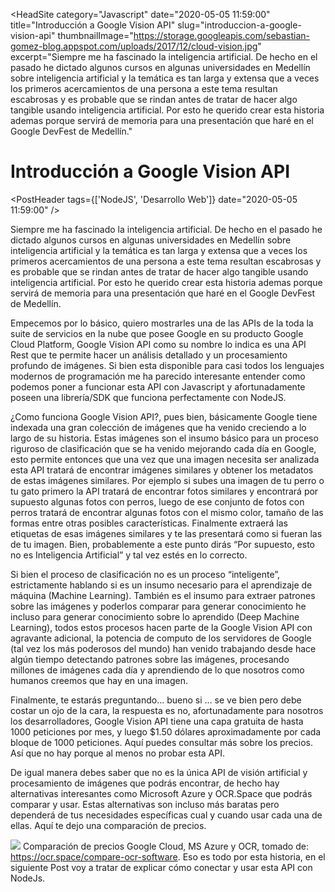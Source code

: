 
<HeadSite 
    category="Javascript"
    date="2020-05-05 11:59:00"
    title="Introducción a Google Vision API"
    slug="introduccion-a-google-vision-api"
    thumbnailImage="https://storage.googleapis.com/sebastian-gomez-blog.appspot.com/uploads/2017/12/cloud-vision.jpg"
    excerpt="Siempre me ha fascinado la inteligencia artificial. De hecho en el pasado he dictado algunos cursos en algunas universidades en Medellín sobre inteligencia artificial y la temática es tan larga y extensa que a veces los primeros acercamientos de una persona a este tema resultan escabrosas y es probable que se rindan antes de tratar de hacer algo tangible usando inteligencia artificial. Por esto he querido crear esta historia ademas porque servirá de memoria para una presentación que haré en el Google DevFest de Medellín."
></HeadSite>

# Introducción a Google Vision API

<PostHeader tags={['NodeJS', 'Desarrollo Web']} date="2020-05-05 11:59:00" />

Siempre me ha fascinado la inteligencia artificial. De hecho en el pasado he dictado algunos cursos en algunas universidades en Medellín sobre inteligencia artificial y la temática es tan larga y extensa que a veces los primeros acercamientos de una persona a este tema resultan escabrosas y es probable que se rindan antes de tratar de hacer algo tangible usando inteligencia artificial. Por esto he querido crear esta historia ademas porque servirá de memoria para una presentación que haré en el Google DevFest de Medellín.

Empecemos por lo básico, quiero mostrarles una de las APIs de la toda la suite de servicios en la nube que posee Google en su producto Google Cloud Platform, Google Vision API como su nombre lo indica es una API Rest que te permite hacer un análisis detallado y un procesamiento profundo de imágenes. Si bien esta disponible para casi todos los lenguajes modernos de programación me ha parecido interesante entender como podemos poner a funcionar esta API con Javascript y afortunadamente poseen una librería/SDK que funciona perfectamente con NodeJS.

¿Como funciona Google Vision API?, pues bien, básicamente Google tiene indexada una gran colección de imágenes que ha venido creciendo a lo largo de su historia. Estas imágenes son el insumo básico para un proceso riguroso de clasificación que se ha venido mejorando cada día en Google, esto permite entonces que una vez que una imagen necesita ser analizada esta API tratará de encontrar imágenes similares y obtener los metadatos de estas imágenes similares. Por ejemplo si subes una imagen de tu perro o tu gato primero la API tratará de encontrar fotos similares y encontrará por supuesto algunas fotos con perros, luego de ese conjunto de fotos con perros tratará de encontrar algunas fotos con el mismo color, tamaño de las formas entre otras posibles características. Finalmente extraerá las etiquetas de esas imágenes similares y te las presentará como si fueran las de tu imagen. Bien, probablemente a este punto dirás “Por supuesto, esto no es Inteligencia Artificial” y tal vez estés en lo correcto.

Si bien el proceso de clasificación no es un proceso “inteligente”, estrictamente hablando si es un insumo necesario para el aprendizaje de máquina (Machine Learning). También es el insumo para extraer patrones sobre las imágenes y poderlos comparar para generar conocimiento he incluso para generar conocimiento sobre lo aprendido (Deep Machine Learning), todos estos procesos hacen parte de la Google Vision API con agravante adicional, la potencia de computo de los servidores de Google (tal vez los más poderosos del mundo) han venido trabajando desde hace algún tiempo detectando patrones sobre las imágenes, procesando millones de imágenes cada día y aprendiendo de lo que nosotros como humanos creemos que hay en una imagen.

Finalmente, te estarás preguntando… bueno si … se ve bien pero debe costar un ojo de la cara, la respuesta es no, afortunadamente para nosotros los desarrolladores, Google Vision API tiene una capa gratuita de hasta 1000 peticiones por mes, y luego $1.50 dólares aproximadamente por cada bloque de 1000 peticiones. Aquí puedes consultar más sobre los precios. Así que no hay porque al menos no probar esta API.

De igual manera debes saber que no es la única API de visión artificial y procesamiento de imágenes que podrás encontrar, de hecho hay alternativas interesantes como Microsoft Azure y OCR.Space que podrás comparar y usar. Estas alternativas son incluso más baratas pero dependerá de tus necesidades específicas cual y cuando usar cada una de ellas. Aquí te dejo una comparación de precios.

![](https://cdn-images-1.medium.com/max/1600/1*oVPEOdCfb3Dq6d4FXHrPCw.png) Comparación de precios Google Cloud, MS Azure y OCR, tomado de: https://ocr.space/compare-ocr-software. Eso es todo por esta historia, en el siguiente Post voy a tratar de explicar cómo conectar y usar esta API con NodeJs.

<Discuss slug="introduccion-a-google-vision-api"/>